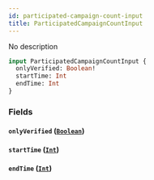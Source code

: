 ```yaml
---
id: participated-campaign-count-input
title: ParticipatedCampaignCountInput
---
```



No description

```graphql
input ParticipatedCampaignCountInput {
  onlyVerified: Boolean!
  startTime: Int
  endTime: Int
}
```


### Fields

#### `onlyVerified` ([`Boolean`](../../references/scalars/boolean))




#### `startTime` ([`Int`](../../references/scalars/int))




#### `endTime` ([`Int`](../../references/scalars/int))






